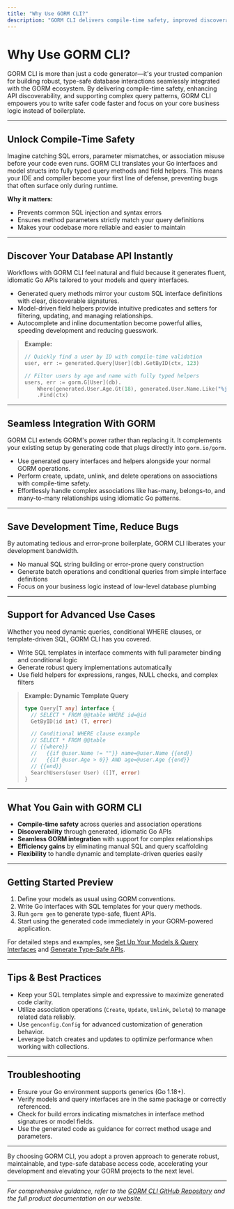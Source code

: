 ```yaml
---
title: "Why Use GORM CLI?"
description: "GORM CLI delivers compile-time safety, improved discoverability of your database API, and seamless GORM integration. It saves development time, reduces bugs, and supports advanced use cases like dynamic queries and complex associations, freeing you to focus on your business logic."
---
```


# Why Use GORM CLI?

GORM CLI is more than just a code generator—it's your trusted companion for building robust, type-safe database interactions seamlessly integrated with the GORM ecosystem. By delivering compile-time safety, enhancing API discoverability, and supporting complex query patterns, GORM CLI empowers you to write safer code faster and focus on your core business logic instead of boilerplate.

---

## Unlock Compile-Time Safety

Imagine catching SQL errors, parameter mismatches, or association misuse before your code even runs. GORM CLI translates your Go interfaces and model structs into fully typed query methods and field helpers. This means your IDE and compiler become your first line of defense, preventing bugs that often surface only during runtime.

**Why it matters:**
- Prevents common SQL injection and syntax errors
- Ensures method parameters strictly match your query definitions
- Makes your codebase more reliable and easier to maintain

---

## Discover Your Database API Instantly

Workflows with GORM CLI feel natural and fluid because it generates fluent, idiomatic Go APIs tailored to your models and query interfaces.

- Generated query methods mirror your custom SQL interface definitions with clear, discoverable signatures.
- Model-driven field helpers provide intuitive predicates and setters for filtering, updating, and managing relationships.
- Autocomplete and inline documentation become powerful allies, speeding development and reducing guesswork.

> **Example:**
> ```go
> // Quickly find a user by ID with compile-time validation
> user, err := generated.Query[User](db).GetByID(ctx, 123)
> 
> // Filter users by age and name with fully typed helpers
> users, err := gorm.G[User](db).
>     Where(generated.User.Age.Gt(18), generated.User.Name.Like("%jinzhu%"))
>     .Find(ctx)
> ```

---

## Seamless Integration With GORM

GORM CLI extends GORM's power rather than replacing it. It complements your existing setup by generating code that plugs directly into `gorm.io/gorm`.

- Use generated query interfaces and helpers alongside your normal GORM operations.
- Perform create, update, unlink, and delete operations on associations with compile-time safety.
- Effortlessly handle complex associations like has-many, belongs-to, and many-to-many relationships using idiomatic Go patterns.

---

## Save Development Time, Reduce Bugs

By automating tedious and error-prone boilerplate, GORM CLI liberates your development bandwidth.

- No manual SQL string building or error-prone query construction
- Generate batch operations and conditional queries from simple interface definitions
- Focus on your business logic instead of low-level database plumbing

---

## Support for Advanced Use Cases

Whether you need dynamic queries, conditional WHERE clauses, or template-driven SQL, GORM CLI has you covered.

- Write SQL templates in interface comments with full parameter binding and conditional logic
- Generate robust query implementations automatically
- Use field helpers for expressions, ranges, NULL checks, and complex filters

> **Example: Dynamic Template Query**
> ```go
> type Query[T any] interface {
>   // SELECT * FROM @@table WHERE id=@id
>   GetByID(id int) (T, error)
>
>   // Conditional WHERE clause example
>   // SELECT * FROM @@table
>   // {{where}}
>   //   {{if @user.Name != ""}} name=@user.Name {{end}}
>   //   {{if @user.Age > 0}} AND age=@user.Age {{end}}
>   // {{end}}
>   SearchUsers(user User) ([]T, error)
> }
> ```

---

## What You Gain with GORM CLI

- **Compile-time safety** across queries and association operations
- **Discoverability** through generated, idiomatic Go APIs
- **Seamless GORM integration** with support for complex relationships
- **Efficiency gains** by eliminating manual SQL and query scaffolding
- **Flexibility** to handle dynamic and template-driven queries easily

---

## Getting Started Preview

1. Define your models as usual using GORM conventions.
2. Write Go interfaces with SQL templates for your query methods.
3. Run `gorm gen` to generate type-safe, fluent APIs.
4. Start using the generated code immediately in your GORM-powered application.

For detailed steps and examples, see [Set Up Your Models & Query Interfaces](https://docs.gorm.io/overview/intro-and-value/project-structure) and [Generate Type-Safe APIs](https://docs.gorm.io/getting-started/initial-usage/basic-generation).

---

## Tips & Best Practices

- Keep your SQL templates simple and expressive to maximize generated code clarity.
- Utilize association operations (`Create`, `Update`, `Unlink`, `Delete`) to manage related data reliably.
- Use `genconfig.Config` for advanced customization of generation behavior.
- Leverage batch creates and updates to optimize performance when working with collections.

---

## Troubleshooting

- Ensure your Go environment supports generics (Go 1.18+).
- Verify models and query interfaces are in the same package or correctly referenced.
- Check for build errors indicating mismatches in interface method signatures or model fields.
- Use the generated code as guidance for correct method usage and parameters.

---

By choosing GORM CLI, you adopt a proven approach to generate robust, maintainable, and type-safe database access code, accelerating your development and elevating your GORM projects to the next level.

---

_For comprehensive guidance, refer to the [GORM CLI GitHub Repository](https://github.com/go-gorm/cli) and the full product documentation on our website._

